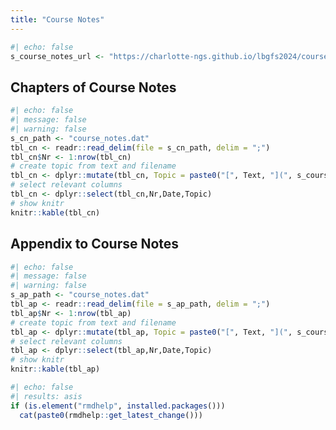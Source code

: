 ```yaml
---
title: "Course Notes"
---
```


```r
#| echo: false
s_course_notes_url <- "https://charlotte-ngs.github.io/lbgfs2024/course_notes/"
```

## Chapters of Course Notes

```r
#| echo: false
#| message: false
#| warning: false
s_cn_path <- "course_notes.dat"
tbl_cn <- readr::read_delim(file = s_cn_path, delim = ";")
tbl_cn$Nr <- 1:nrow(tbl_cn)
# create topic from text and filename
tbl_cn <- dplyr::mutate(tbl_cn, Topic = paste0("[", Text, "](", s_course_notes_url, Filename,")"))
# select relevant columns
tbl_cn <- dplyr::select(tbl_cn,Nr,Date,Topic)
# show knitr
knitr::kable(tbl_cn)
```


## Appendix to Course Notes

```r
#| echo: false
#| message: false
#| warning: false
s_ap_path <- "course_notes.dat"
tbl_ap <- readr::read_delim(file = s_ap_path, delim = ";")
tbl_ap$Nr <- 1:nrow(tbl_ap)
# create topic from text and filename
tbl_ap <- dplyr::mutate(tbl_ap, Topic = paste0("[", Text, "](", s_course_notes_url, Filename,")"))
# select relevant columns
tbl_ap <- dplyr::select(tbl_ap,Nr,Date,Topic)
# show knitr
knitr::kable(tbl_ap)

```



```r
#| echo: false
#| results: asis
if (is.element("rmdhelp", installed.packages()))
  cat(paste0(rmdhelp::get_latest_change()))
```
